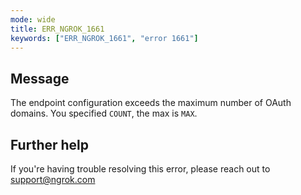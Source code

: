 ```yaml
---
mode: wide
title: ERR_NGROK_1661
keywords: ["ERR_NGROK_1661", "error 1661"]
---
```


## Message

The endpoint configuration exceeds the maximum number of OAuth domains. You specified `COUNT`, the max is `MAX`.

## Further help

If you're having trouble resolving this error, please reach out to [support@ngrok.com](mailto:support@ngrok.com?subject=Help%20with%20ERR_NGROK_1661)
